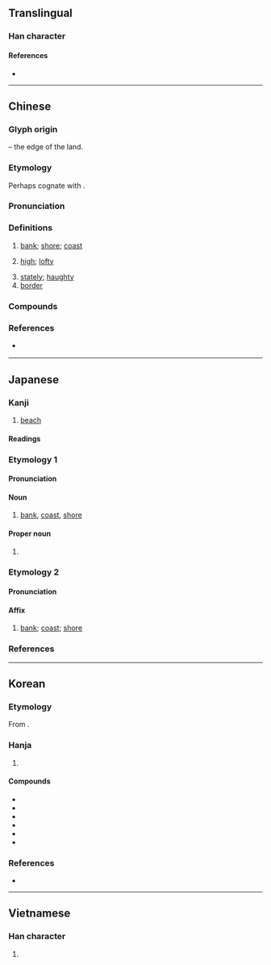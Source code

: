 {{also|㟁|𡶜|崖}}
{{character info}}
==Translingual==

===Han character===
{{Han char|rn=46|rad=山|as=05|sn=8|four=22241|canj=UMMJ|ids=⿱山厈}}

====References====
* {{Han ref|kx=0310.030|dkj=08009|dj=0610.070|hdz=10766.040|uh=5CB8|ud=23736|bh=A9A4|bd=43428}}

----

==Chinese==
{{zh-forms|alt=㟁,屽,厈,垾}}

===Glyph origin===
{{Han etym}}
{{Han compound|屵|t1=cliff|干|ls=psc|c1=s|c2=p}} – the edge of the land.

===Etymology===
Perhaps cognate with {{cog|my|ကမ်း||bank, shore}}.

===Pronunciation===
{{zh-pron
|m=àn
|m-s=
|c=ngon6
|c-t=ngon5
|g=ngon5
|h=pfs=ngan;gd=ngan4
|j=ghan3
|mb=ngāing
|md=ngiâng/ngâng
|md_note=ngiâng - vernacular; ngâng - literary
|mn=ml,jj,na,ha,yc,ct,zp,tw,kl:hōaⁿ/ml,jj,na,ha,yc,ct,zp,tw:gān
|mn_note=hōaⁿ - vernacular; gān - literary
|mn-t=ngai6
|w=3ngoe
|x=ngan4/ngan5
|mc=y
|oc=y
|ma=
|cat=n,a
}}

===Definitions===
{{zh-hanzi}}

# [[bank]]; [[shore]]; [[coast]]
#: {{zh-x|海岸|coast}}
#: {{zh-x|靠岸|to approach the '''shore'''}}
# [[high]]; [[lofty]]
#: {{zh-x|偉岸|tall and sturdy}}
# [[stately]]; [[haughty]]
# [[border]]

===Compounds===
{{zh-der|傲岸|免稅口岸|夾岸|岸然道貌|不立崖岸|北海岸|兩岸|岸幘|岸然|口岸|南岸|崖岸|偉岸|岸獄|岸標|崖岸自高|岩岸|上岸|對岸|到岸價格|岸邊|岸忽|堤岸|回頭是岸|彼岸|孤峰絕岸|原生海岸|凸岸|東海岸|海岸線|東岸|瑰岸|海岸平原|登岸|沿岸貿易|沿岸流|海岸流|此岸|攏岸|法岸|海峽兩岸|河岸|海岸山脈|海岸防線|海岸|泊岸|沙岸|沿岸|高岸深谷|隔岸開火|誕登道岸|魁岸|駁岸|道貌岸然|立崖岸|驚濤拍岸|靠岸|隔岸|黃金海岸|高岸|站乾岸兒|通商口岸|象牙海岸|起岸|隔岸觀火|江岸|田岸:chhân-hōaⁿ;Min Nan}}

===References===
* {{qualifier|Min Nan}} {{thcwd|3830}}

{{zh-cat|Elementary}}

----

==Japanese==

===Kanji===
{{ja-kanji|grade=3|rs=山05}}

# [[beach]]

====Readings====
{{ja-readings
|goon=がん
|kanon=がん
|kun=きし-
}}

===Etymology 1===
{{ja-kanjitab|きし|yomi=k}}

====Pronunciation====
{{ja-pron|きし|acc=2|dev=1|acc_ref=NHK,DJR,ZAJ}}

====Noun====
{{ja-noun|きし}}

# [[bank]], [[coast]], [[shore]]

====Proper noun====
{{ja-pos|きし|proper}}

# {{surname|ja|sort=きし}}

===Etymology 2===
{{ja-kanjitab|がん|yomi=o}}

====Pronunciation====
{{ja-pron|がん|y=o}}

====Affix====
{{ja-pos|affix|がん}}

# [[bank]]; [[coast]]; [[shore]]

===References===
<references/>

----

==Korean==

===Etymology===
From {{der|ko|ltc|-}} {{ltc-l|岸}}.

{{hanja-dongguk|ᅌᅡᆫ〮|ngan}}

{{hanja-hunmong|안|an|天文#상03A}}

===Hanja===
{{ko-hanja-search}}
{{ko-hanja|언덕|안}}

# {{hanja form of|안|[[bank]]}}

====Compounds====
{{der-top3|Compounds}}
* {{ko-l|연안|沿岸}}
* {{ko-l|해안|海岸}}
* {{ko-l|안벽|岸壁}}
* {{ko-l|사안|[[沙岸]]/[[砂岸]]}}
* {{ko-l|안반|岸畔}}
* {{ko-l|해안선|海岸線}}
{{der-bottom}}

===References===
* {{R:hanjadoc|2725}}

----

==Vietnamese==

===Han character===
{{vi-readings|reading=ngàn, ngan, ngạn|rs=山05}}

# {{rfdef|vi|sort=山05}}